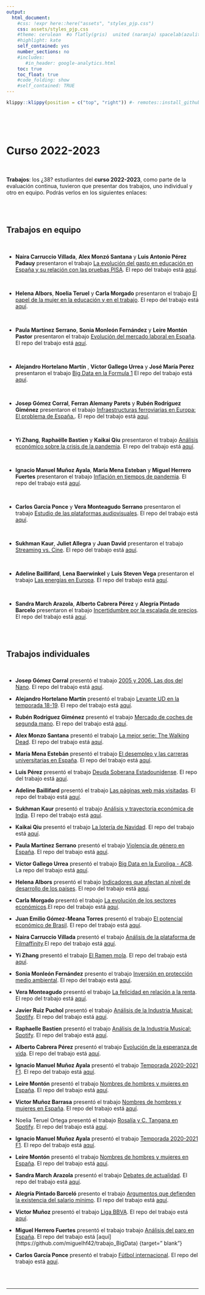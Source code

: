 ```yaml
---
output:
  html_document:
    #css: !expr here::here("assets", "styles_pjp.css") 
    css: assets/styles_pjp.css
    #theme: cerulean  #o flatly(gris)  united (naranja) spacelab(azulito) o yeti o faltly o sandstone
    #highlight: kate 
    self_contained: yes
    number_sections: no
    #includes:
       #in_header: google-analytics.html
    toc: true
    toc_float: true
    #code_folding: show
    #self_contained: TRUE
---
```


```r
klippy::klippy(position = c("top", "right")) #- remotes::install_github("rlesur/klippy")
```

<br>

<br>

# Curso 2022-2023

<br>

::: blue
**Trabajos**: los ¿38? estudiantes del **curso 2022-2023**, como parte de la evaluación continua, tuvieron que presentar dos trabajos, uno individual y otro en equipo. Podrás verlos en los siguientes enlaces:
:::

<br><br>

## Trabajos en equipo

<br>

-   **Naira Carruccio Villada**, **Alex Monzó Santana** y **Luis Antonio Pérez Padauy** presentaron el trabajo [La evolución del gasto en educación en España y su relación con las pruebas PISA](https://AlexMS77.github.io/trabajo_BigData_equipo/){target="_blank"}. El repo del trabajo está [aquí](https://github.com/AlexMS77/trabajo_BigData_equipo){target="_blank"}.

<br>

-   **Helena Albors**, **Noelia Teruel** y **Carla Morgado** presentaron el trabajo [El papel de la mujer en la educación y en el trabajo](https://carlam01.github.io/trabajo_BigData_equipo/){target="_blank"}. El repo del trabajo está [aquí](https://github.com/carlam01/trabajo_BigData_equipo){target="_blank"}.

<br>

-   **Paula Martínez Serrano**, **Sonia Monleón Fernández** y **Leire Montón Pastor** presentaron el trabajo [Evolución del mercado laboral en España](https://Soniamf.github.io/trabajo_bigData_equipo/){target="_blank"}. El repo del trabajo está [aquí](https://github.com/Soniamf/trabajo_bigData_equipo){target="_blank"}.

<br>

-   **Alejandro Hortelano Martín** , **Víctor Gallego Urrea** y **José María Perez** presentaron el trabajo [Big Data en la Formula 1](https://alexhortelano6.github.io/Big-Data-en-la-Formula-1/) El repo del trabajo está [aquí](https://github.com/alexhortelano6/Big-Data-en-la-Formula-1.git){target="_blank"}.

<br>

-   **Josep Gómez Corral**, **Ferran Alemany Parets** y **Rubén Rodríguez Giménez** presentaron el trabajo [Infraestructuras ferroviarias en Europa: El problema de España.](https://roodrigueezzz.github.io/trabajo_BigData_equipo/){target="_blank"}. El repo del trabajo está [aquí](https://github.com/roodrigueezzz/trabajo_BigData_equipo){target="_blank"}.

<br>

-   **Yi Zhang**, **Raphaëlle Bastien** y **Kaikai Qiu** presentaron el trabajo [Análisis económico sobre la crisis de la pandemia](https://yiz2001.github.io/trabajo_Bigdata_equipo/){target="_blank"}. El repo del trabajo está [aquí](https://github.com/yiz2001/trabajo_BigData_equipo){target="_blank"}.

<br>

-   **Ignacio Manuel Muñoz Ayala**, **María Mena Esteban** y **Miguel Herrero Fuertes** presentaron el trabajo [Inflación en tiempos de pandemia](https://ignacioman.github.io/trabajo_BigData_equipo/las_slides_estan.html){target="_blank"}. El repo del trabajo está [aquí](https://github.com/IgnacioMan/trabajo_BigData_equipo){target="_blank"}.

<br>

-   **Carlos Garcia Ponce** y **Vera Monteagudo Serrano** presentaron el trabajo [Estudio de las plataformas audiovisuales](https://Carlos596.github.io/trabajo_BigData_equipo/){target="_blank"}. El repo del trabajo está [aquí](https://github.com/Carlos596/trabajo_BigData_equipo){target="_blank"}.

<br>

-   **Sukhman Kaur**, **Juliet Allegra** y **Juan David** presentaron el trabajo [Streaming vs. Cine](https://kaursukhman.github.io/trabajo_BigData_equipo/){target="_blank"}. El repo del trabajo está [aquí](https://github.com/kaursukhman/trabajo_BigData_equipo){target="_blank"}.

<br>

-   **Adeline Baillifard**, **Lena Baerwinkel** y **Luis Steven Vega** presentaron el trabajo [Las energías en Europa](https://Baillifa10.github.io/trabajo_BigData_equipo/){target="_blank"}. El repo del trabajo está [aquí](https://github.com/Baillifa10/trabajo_BigData_equipo){target="_blank"}.

<br>

-   **Sandra March Arazola**, **Alberto Cabrera Pérez** y **Alegría Pintado Barcelo** presentaron el trabajo [Incertidumbre por la escalada de precios](https://alcape4.github.io/trabajo_BigData_grupo/my_trabajo_BigData.html){target="_blank"}. El repo del trabajo está [aquí](https://github.com/alcape4/trabajo_BigData_grupo){target="_blank"}.

<br><br>

## Trabajos individuales

<br>

-   **Josep Gómez Corral** presentó el trabajo [2005 y 2006. Las dos del Nano](https://gomezz01.github.io/trabajo_BigData/){target="_blank"}. El repo del trabajo está [aquí](https://github.com/gomezz01/trabajo_BigData){target="_blank"}.

-   **Alejandro Hortelano Martín** presentó el trabajo [Levante UD en la temporada 18-19](https://alexhortelano6.github.io/Levante-UD-en-la-temporada-18-19/){target="_blank"}. El repo del trabajo está [aquí](https://github.com/alexhortelano6/Levante-UD-en-la-temporada-18-19){target="_blank"}.

-   **Rubén Rodríguez Giménez** presentó el trabajo [Mercado de coches de segunda mano](https://roodrigueezzz.github.io/trabajo_BigData/){target="_blank"}. El repo del trabajo está [aquí](https://github.com/roodrigueezzz/trabajo_BigData){target="_blank"}.

-   **Alex Monzo Santana** presentó el trabajo [La mejor serie: The Walking Dead](https://AlexMS77.github.io/trabajo_BigData/){target="_blank"}. El repo del trabajo está [aquí](https://github.com/AlexMS77/trabajo_BigData/){target="_blank"}.

-   **María Mena Estebán** presentó el trabajo [El desempleo y las carreras universitarias en España](https://mmena21.github.io/desempleo_y_carreras_universitarias/){target="_blank"}. El repo del trabajo está [aquí](https://github.com/mmena21/desempleo_y_carreras_universitarias/){target="_blank"}.

-   **Luis Pérez** presentó el trabajo [Deuda Soberana Estadounidense](https://padauy.github.io/Trabajo_BigData/){target="_blank"}. El repo del trabajo está [aquí](https://github.com/padauy/Trabajo_BigData){target="_blank"}.

-   **Adeline Baillifard** presentó el trabajo [Las páginas web más visitadas](https://Baillifa10.github.io/trabajo_BigData/){target="_blank"}. El repo del trabajo está [aquí](https://github.com/Baillifa10/trabajo_BigData){target="_blank"}.

-   **Sukhman Kaur** presentó el trabajo [Análisis y trayectoria económica de India](https://kaursukhman.github.io/trabajo_BigData/){target="_blank"}. El repo del trabajo está [aquí](https://github.com/kaursukhman/trabajo_BigData){target="_blank"}.

-   **Kaikai Qiu** presentó el trabajo [La lotería de Navidad](https://alonsoqiu.github.io/my_trabajo_BigData/){target="_blank"}. El repo del trabajo está [aquí](https://github.com/Alonsoqiu/my_trabajo_BigData){target="_blank"}.

-   **Paula Martínez Serrano** presentó el trabajo [Violencia de género en España](https://paumars3.github.io/trabajo_individual/){target="_blank"}. El repo del trabajo está [aquí](https://github.com/Paumars3/trabajo_individual){target="_blank"}.

-   **Víctor Gallego Urrea** presentó el trabajo [Big Data en la Euroliga - ACB](https://vicgau01.github.io/Trabajo_individual_V-ctor_Gallego_NBAyEuroliga_en_BigData/){target="_blank"}. La repo del trabajo está [aquí](https://github.com/vicgau01/Trabajo_individual_V-ctor_Gallego_NBAyEuroliga_en_BigData){target="_blank"}.

-   **Helena Albors** presentó el trabajo [Indicadores que afectan al nivel de desarrollo de los países](https://helenaalbors.github.io/my_trabajo_BigData/){target="_blank"}. El repo del trabajo está [aquí](https://github.com/helenaalbors/my_trabajo_BigData){target="_blank"}.

-   **Carla Morgado** presentó el trabajo [La evolución de los sectores económicos](https://carlam01.github.io/trabajo_BigData/){target="_blank"}.El repo del trabajo está [aquí](https://github.com/carlam01/trabajo_BigData){target="_blank"}.

-   **Juan Emilio Gómez-Meana Torres** presentó el trabajo [El potencial económico de Brasil](https://egomez22.github.io/Trabajo_individual_bigdata/){target="_blank"}. El repo del trabajo está [aquí](https://github.com/egomez22/Trabajo_individual_bigdata){target="_blank"}.

-   **Naira Carruccio Villada** presentó el trabajo [Análisis de la plataforma de Filmaffinity](https://carru8.github.io/trabajo_BigData/){target="_blank"}.El repo del trabajo está [aquí](https://github.com/carru8/trabajo_BigData){target="_blank"}.

-   **Yi Zhang** presentó el trabajo [El Ramen mola](https://yiz2001.github.io/trabajo_BigData/){target="_blank"}. El repo del trabajo está [aquí](https://github.com/yiz2001/trabajo_BigData){target="_blank"}.

-   **Sonia Monleón Fernández** presento el trabajo [Inversión en protección medio ambiental](https://soniamf.github.io/trabajo_individual_BigData/){target="_blank"}. El repo del trabajo está [aquí](https://github.com/soniamf/trabajo_individual_BigData){target="_blank"}.

-   **Vera Monteagudo** presentó el trabajo [La felicidad en relación a la renta](https://vemonse.github.io/BigData_trabajo/){target="_blank"}. El repo del trabajo está [aquí](https://github.com/vemonse/BigData_trabajo){target="_blank"}.

-   **Javier Ruiz Puchol** presentó el trabajo [Análisis de la Industria Musical: Spotify](https://jarupu.github.io/trabajo-Bigdata/). El repo del trabajo está [aquí](https://github.com/jarupu/Trabajo-Bigdata).

-   **Raphaelle Bastien** presentó el trabajo [Análisis de la Industria Musical: Spotify](https://RaphaelleBastien.github.io/trabajo-Bigdata/). El repo del trabajo está [aquí](https://github.com/RaphaelleBastien/trabajo_BigData).

-   **Alberto Cabrera Pérez** presentó el trabajo [Evolución de la esperanza de vida](https://alcape4.github.io/trabajo_BigData/){target="_blank"}. El repo del trabajo está [aquí](https://github.com/alcape4/trabajo_BigData){target="_blank"}.

-   **Ignacio Manuel Muñoz Ayala** presentó el trabajo [Temporada 2020-2021 F1](https://ignacioman.github.io/trabajo_BigData/){target="_blank"}. El repo del trabajo está [aquí](https://github.com/ignacioman/trabajo_BigData).

-   **Leire Montón** presentó el trabajo [Nombres de hombres y mujeres en España](https://leiremonton.github.io/trabajo_leire/){target="_blank"}. El repo del trabajo está [aquí](https://github.com/leiremonton/trabajo_leire){target="_blank"}.

-   **Victor Muñoz Barrasa** presentó el trabajo [Nombres de hombres y mujeres en España](https://victormunozz.github.io/trabajo_BigData/){target="_blank"}. El repo del trabajo está [aquí](https://github.com/victormunozz/trabajo_BigData){target="_blank"}.

-   Noelia Teruel Ortega presentó el trabajo [Rosalía y C. Tangana en Spotify](https://noeliateruel.github.io/trabajo_BigData/){target="_blank"}. El repo del trabajo está [aquí](https://github.com/noeliateruel/trabajo_BigData){target="_blank"}.

-   **Ignacio Manuel Muñoz Ayala** presentó el trabajo [Temporada 2020-2021 F1](https://ignacioman.github.io/trabajo_BigData/){target="_blank"}. El repo del trabajo está [aquí](https://github.com/IgnacioMan/trabajo_BigData){target="_blank"}.

-   **Leire Montón** presentó el trabajo [Nombres de hombres y mujeres en España](https://leiremonton.github.io/trabajo_leire/){target="_blank"}. El repo del trabajo está [aquí](https://github.com/leiremonton/trabajo_leire){target="_blank"}.

-   **Sandra March Arazola** presentó el trabajo [Debates de actualidad](https://marcharazola.github.io/Trabajo-individual-Big-Data/){target="_blank"}. El repo del trabajo está [aquí](https://github.com/MarchArazola/Trabajo-individual-Big-Data){target="_blank"}.

-   **Alegría Pintado Barceló** presento el trabajo [Argumentos que defienden la existencia del salario mínimo](https://alegriapb.github.io/trabajo_BigData/){target="_blank"}. El repo del trabajo está [aquí](https://github.com/AlegriaPB/trabajo_BigData){target="_blank"}.

-   **Victor Muñoz** presentó el trabajo [Liga BBVA](https://victormunozz.github.io/trabajo_bigdata_individual/){target="_blank"}. El repo del trabajo está [aquí](https://github.com/victormunozz/trabajo_bigdata_individual){target="_blank"}.

- **Miguel Herrero Fuertes** presentó el trabajo trabajo [Análisis del paro en España](https://miguelhf42.github.io/trabajo_BigData/){target="_blank"}. El repo del trabajo está [aquí] (https://github.com/miguelhf42/trabajo_BigData) {target=" blank"} 

- **Carlos García Ponce** presentó el trabajo  [Fútbol internacional](https://Carlos596.github.io/trabajo_BigData/){target="_blank"}. El repo del trabajo está [aquí](https://github.com/Carlos596/trabajo_BigData){target="_blank"}. 

<br><br>

------------------------------------------------------------------------

::: {.tocify-extend-page data-unique="tocify-extend-page" style="height: 0;"}
:::
